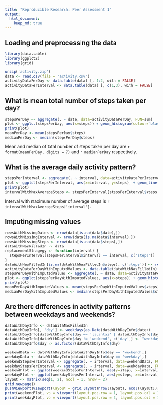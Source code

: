 ```yaml
---
title: "Reproducible Research: Peer Assessment 1"
output: 
  html_document:
    keep_md: true
---
```


## Loading and preprocessing the data

```r
library(data.table)
library(ggplot2)
library(grid)
```

```r
unzip('activity.zip')
data <- read.csv(file = "activity.csv")
activityDataPerDay <- data.table(data) [, 1:2, with = FALSE]
activityDataPerInterval <- data.table(data) [, c(1,3), with = FALSE]
```

## What is mean total number of steps taken per day?

```r
stepsPerDay <- aggregate(. ~ date, data=activityDataPerDay, FUN=sum)
plot <- ggplot(stepsPerDay, aes(x=steps)) + geom_histogram(colour="black", fill="white") + scale_y_continuous(labels = function (x) ceiling(x))
print(plot)
meanPerDay <- mean(stepsPerDay$steps)
medianPerDay <- median(stepsPerDay$steps)
```

Mean and median of total number of steps taken per day are `r format(meanPerDay, digits = 7)` and `r medianPerDay` respectively. 

## What is the average daily activity pattern?

```r
stepsPerInterval <- aggregate(. ~ interval, data=activityDataPerInterval, FUN=mean)
plot <- ggplot(stepsPerInterval, aes(x=interval, y=steps)) + geom_line()
print(plot)
intervalWithMaxAverageSteps <- stepsPerInterval[stepsPerInterval$steps == max(stepsPerInterval$steps),]
```

Interval with maximum number of average steps is `r intervalWithMaxAverageSteps['interval']`.

## Imputing missing values

```r
rowsWithMissingDates <- nrow(data[is.na(data$date),])
rowsWithMissingInterval <- nrow(data[is.na(data$interval),])
rowsWithMissingSteps <- nrow(data[is.na(data$steps),])
dataWithNasFilledIn <- data
replacementStragegy <- function(interval) {
  stepsPerInterval[stepsPerInterval$interval == interval, c('steps')]
}
dataWithNasFilledIn[is.na(dataWithNasFilledIn$steps), c('steps')] <- replacementStragegy(stepsPerInterval$interval)
activityDataPerDayWithImputedValues <- data.table(dataWithNasFilledIn) [, 1:2, with = FALSE]
stepsPerDayWithImputedValues <- aggregate(. ~ date, data=activityDataPerDayWithImputedValues, FUN=sum)
plot <- ggplot(stepsPerDayWithImputedValues, aes(x=steps)) + geom_histogram(colour="black", fill="white") + scale_y_continuous(labels = function (x) ceiling(x))
print(plot)
meanPerDayWithImputedValues <- mean(stepsPerDayWithImputedValues$steps)
medianPerDayWithImputedValues <- median(stepsPerDayWithImputedValues$steps)
```

## Are there differences in activity patterns between weekdays and weekends?

```r
dataWithDayInfo <- dataWithNasFilledIn
dataWithDayInfo[, 'day'] <- weekdays(as.Date(dataWithDayInfo$date))
dataWithDayInfo[dataWithDayInfo$day == 'lauantai' | dataWithDayInfo$day == 'sunnuntai', c('day')] <- "weekend"
dataWithDayInfo[dataWithDayInfo$day != 'weekend', c('day')] <- "weekday"
dataWithDayInfo$day <- as.factor(dataWithDayInfo$day)

weekendData <- dataWithDayInfo[dataWithDayInfo$day == 'weekend',]
weekdayData <- dataWithDayInfo[dataWithDayInfo$day == 'weekday',]
weekendStepsPerInterval <- aggregate(. ~ interval, data=weekendData, FUN=mean)
weekdayStepsPerInterval <- aggregate(. ~ interval, data=weekdayData, FUN=mean)
weekendPlot <- ggplot(weekendStepsPerInterval, aes(y=steps, x=interval)) + geom_line() + ggtitle("Weekends")
weekdayPlot <- ggplot(weekdayStepsPerInterval, aes(y=steps, x=interval)) + geom_line() + ggtitle("Weekdays")
layout <- matrix(seq(1, 2), ncol = 1, nrow = 2)
grid.newpage()
pushViewport(viewport(layout = grid.layout(nrow(layout), ncol(layout))))
print(weekendPlot, vp = viewport(layout.pos.row = 1, layout.pos.col = 1))
print(weekdayPlot, vp = viewport(layout.pos.row = 2, layout.pos.col = 1))
```